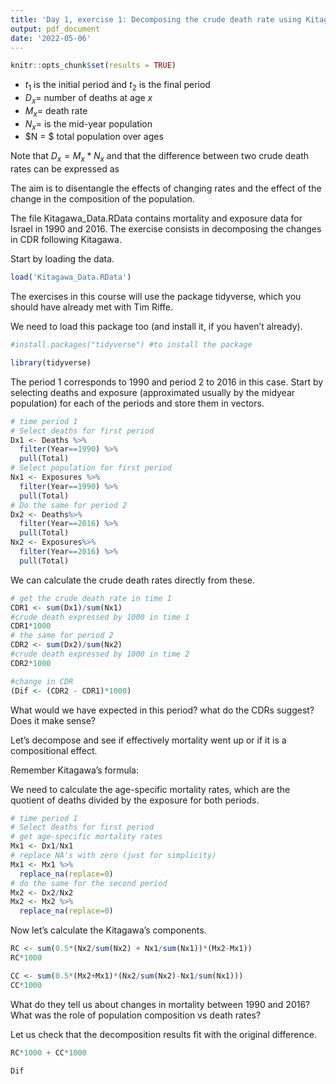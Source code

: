 ```yaml
---
title: 'Day 1, exercise 1: Decomposing the crude death rate using Kitagawa decomposition'
output: pdf_document
date: '2022-05-06'
---
```


```r
knitr::opts_chunk$set(results = TRUE)
```

* $t_1$ is the initial period and $t_2$ is the final period
* $D_x =$ number of deaths at age $x$
* $M_x =$ death rate
* $N_x =$ is the mid-year population
* $N = $ total population over ages

Note that $D_x = M_x*N_x$ and that the difference between two crude death rates can be expressed as

\begin{equation}
\label{CDRDif}
\Delta CDR = \sum_x M_x(t_2)\frac{N_x(t_2)}{N(t_2)} -\sum_x M_x(t_1)\frac{N_x(t_1)}{N(t_1)}.
\end{equation}

The aim is to disentangle the effects of changing rates and the effect of the change in the composition of the population.

The file Kitagawa_Data.RData contains mortality and exposure data for Israel in 1990 and 2016. The exercise consists in decomposing the changes in CDR following Kitagawa.

Start by loading the data.

```r
load('Kitagawa_Data.RData')
```

The exercises in this course will use the package tidyverse, which you should have already met with Tim Riffe.

We need to load this package too (and install it, if you haven't already).

```r
#install.packages("tidyverse") #to install the package

library(tidyverse)
```

The period 1 corresponds to 1990 and period 2 to 2016 in this case. Start by selecting deaths and exposure (approximated usually by the midyear population) for each of the periods and store them in vectors.

```r
# time period 1
# Select deaths for first period
Dx1 <- Deaths %>% 
  filter(Year==1990) %>% 
  pull(Total)
# Select population for first period
Nx1 <- Exposures %>% 
  filter(Year==1990) %>% 
  pull(Total)
# Do the same for period 2
Dx2 <- Deaths%>% 
  filter(Year==2016) %>% 
  pull(Total)
Nx2 <- Exposures%>% 
  filter(Year==2016) %>% 
  pull(Total)
```

We can calculate the crude death rates directly from these.

```r
# get the crude death rate in time 1
CDR1 <- sum(Dx1)/sum(Nx1)
#crude death expressed by 1000 in time 1
CDR1*1000
# the same for period 2
CDR2 <- sum(Dx2)/sum(Nx2)
#crude death expressed by 1000 in time 2
CDR2*1000

#change in CDR
(Dif <- (CDR2 - CDR1)*1000)
```

What would we have expected in this period? what do the CDRs suggest? Does it make sense?

Let’s decompose and see if effectively mortality went up or if it is a compositional effect.

Remember Kitagawa's formula:

\begin{equation}
\label{eq.kitagawa2}
\begin{split}
\Delta CDR  = & \underbrace{\sum_x \left( \frac{M_x(t_2)+M_x(t_1)}{2} \right) \left( \frac{N_x(t_2)}{N(t_2)}-\frac{N_x(t_1)}{N(t_1)}\right) }_{\text{Changes in x-composition}} +  \\
& \underbrace{\sum_x \left( \frac{\frac{N_x(t_2)}{N(t_2)}+\frac{N_x(t_1)}{N(t_1)}}{2} \right) \left( M_x(t_2)- M_x(t_1) \right) }_{\text{Changes in rates}}
\end{split}
\end{equation}

We need to calculate the age-specific mortality rates, which are the quotient of deaths divided by the exposure for both periods.

```r
# time period 1
# Select deaths for first period
# get age-specific mortality rates
Mx1 <- Dx1/Nx1
# replace NA's with zero (just for simplicity)
Mx1 <- Mx1 %>% 
  replace_na(replace=0)
# do the same for the second period
Mx2 <- Dx2/Nx2
Mx2 <- Mx2 %>% 
  replace_na(replace=0)
```

Now let's calculate the Kitagawa's components.

```r
RC <- sum(0.5*(Nx2/sum(Nx2) + Nx1/sum(Nx1))*(Mx2-Mx1))
RC*1000

CC <- sum(0.5*(Mx2+Mx1)*(Nx2/sum(Nx2)-Nx1/sum(Nx1)))
CC*1000
```
What do they tell us about changes in mortality between 1990 and 2016? What was the role of population composition vs death rates?

Let us check that the decomposition results fit with the original difference.

```r
RC*1000 + CC*1000

Dif
```








